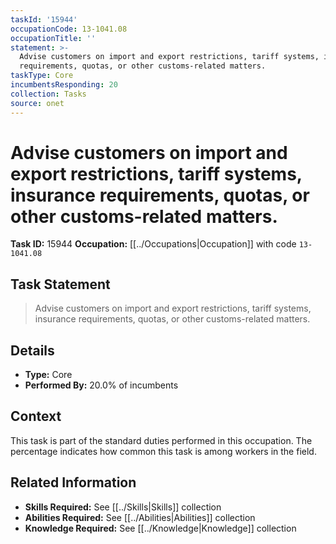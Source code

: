 ```yaml
---
taskId: '15944'
occupationCode: 13-1041.08
occupationTitle: ''
statement: >-
  Advise customers on import and export restrictions, tariff systems, insurance
  requirements, quotas, or other customs-related matters.
taskType: Core
incumbentsResponding: 20
collection: Tasks
source: onet
---
```

# Advise customers on import and export restrictions, tariff systems, insurance requirements, quotas, or other customs-related matters.

**Task ID:** 15944
**Occupation:** [[../Occupations|Occupation]] with code `13-1041.08`

## Task Statement

> Advise customers on import and export restrictions, tariff systems, insurance requirements, quotas, or other customs-related matters.

## Details

- **Type:** Core
- **Performed By:** 20.0% of incumbents

## Context

This task is part of the standard duties performed in this occupation. The percentage indicates how common this task is among workers in the field.

## Related Information

- **Skills Required:** See [[../Skills|Skills]] collection
- **Abilities Required:** See [[../Abilities|Abilities]] collection
- **Knowledge Required:** See [[../Knowledge|Knowledge]] collection
